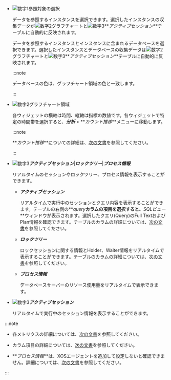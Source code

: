 -   ![数字1](/img/number-01.png)参照対象の選択

    <InDoc product='mysql,mysql-v1,redis,cubrid'>

    データを参照するインスタンスを選択できます。選択したインスタンスの収集データが![数字2](/img/number-02.png)グラフチャートと![数字3](/img/number-03.png)**_アクティブセッション_**テーブルに自動的に反映されます。

    </InDoc>

    <InDoc product='postgresql,postgresql-v1,oracle'>

    データを参照するインスタンスとインスタンスに含まれるデータベースを選択できます。選択したインスタンスとデータベースの収集データは![数字2](/img/number-02.png)グラフチャートと![数字3](/img/number-03.png)**_アクティブセッション_**テーブルに自動的に反映されます。

    :::note

    データベースの色は、グラフチャート領域の色と一致します。

    :::

    </InDoc>

-   ![数字2](/img/number-02.png)グラフチャート領域

    各ウィジェットの横軸は時間、縦軸は指標の数値です。各ウィジェットで特定の時間帯を選択すると、**_分析_** > **_カウント推移_**メニューに移動します。

    :::note

    **_カウント推移_**についての詳細は、[次の文書](analysis-count-trend)を参照してください。

    :::

<Xclude product='redis'>

-   ![数字3](/img/number-03.png)**_アクティブセッション_**|**_ロックツリー_**|**_プロセス情報_**

    リアルタイムのセッションやロックツリー、プロセス情報を表示することができます。

    -   **_アクティブセッション_**

        リアルタイムで実行中のセッションとクエリ内容を表示することができます。テーブルの右側の**_query_**カラムの項目を選択すると、**_SQLビュー_**ウィンドウが表示されます。選択したクエリ(Query)のFull TextおよびPlan情報を確認できます。テーブルのカラムの詳細については、[次の文書](#column-info)を参照してください。

    -   **_ロックツリー_**

        ロックセッションに関する情報とHolder、Waiter情報をリアルタイムで表示することができます。テーブルのカラムの詳細については、[次の文書](#column-info)を参照してください。

    -   **_プロセス情報_**

        データベースサーバーのリソース使用量をリアルタイムで表示できます。

</Xclude>

<InDoc product='redis'>

-   ![数字3](/img/number-03.png)**_アクティブセッション_**

    リアルタイムで実行中のセッション情報を表示することができます。

</InDoc>

:::note

-   各メトリクスの詳細については、[次の文書](metrics-data-list)を参照してください。 

-   カラム項目の詳細については、[次の文書](#info-of-column)を参照してください。

-   **_プロセス情報_**は、XOSエージェントを追加して設定しないと確認できません。詳細については、[次の文書](agent-xos-settings)を参照してください。

:::

